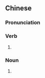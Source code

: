 {{also|飘泊}}
==Chinese==
{{zh-forms|s=飘泊}}

===Pronunciation===
{{zh-pron
|m=piāobó
|cat=v,n
}}

===Verb===
{{zh-verb}}

# {{alternative form of|飘泊|lang=zh}}

===Noun===
{{zh-noun}}

# {{alternative form of|飘泊|lang=zh}}